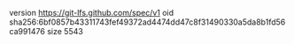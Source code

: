 version https://git-lfs.github.com/spec/v1
oid sha256:6bf0857b43311743fef49372ad4474dd47c8f31490330a5da8b1fd56ca991476
size 5543
